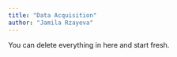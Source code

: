 ```yaml
---
title: "Data Acquisition"
author: "Jamila Rzayeva"
---
```


::: callout-note
You can delete everything in here and start fresh.
:::

